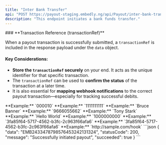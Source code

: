 ```yaml
---
title: "Inter Bank Transfer"
api: "POST https://payout-staging.embedly.ng/api/Payout/inter-bank-transfer"
description: "This endpoint initiates a bank funds transfer."
---
```


<Info>
### **Transaction Reference (transactionRef)**

When a payout transaction is successfully submitted, a `transactionRef` is included in the response payload under the `data` object.

#### **Key Considerations:**

- **Store the `transactionRef` securely** on your end. It acts as the unique identifier for that specific transaction.
- The `transactionRef` can be used to **confirm the status** of the transaction at a later time.
- It is also essential for **mapping webhook notifications** to the correct payout transaction—especially for tracking successful debits.

</Info>

<ParamField body="destinationBankCode" type="string" required>
	**Example:** `000010`
</ParamField>
<ParamField body="destinationAccountNumber" type="string" required>
	**Example:** `1111111111`
</ParamField>
<ParamField body="destinationAccountName" type="string" required>
	**Example:** `Bruce Banner`
</ParamField>
<ParamField body="sourceAccountNumber" type="string" required>
	**Example:** `9666055662`
</ParamField>
<ParamField body="sourceAccountName" type="string" required>
	**Example:** `Tony Stark`
</ParamField>
<ParamField body="remarks" type="string" required>
	**Example:** `Hello World`
</ParamField>
<ParamField body="amount" type="integer" required>
	**Example:** `1000000000`
</ParamField>
<ParamField body="currencyId" type="string" required>
	**Example:** `3fa85f64-5717-4562-b3fc-2c963f66afa6`
</ParamField>
</ParamField>
<ParamField body="customerTransactionReference" type="string">
	**Example:** `3fa85f64-5717-4562-b3fc-2c963f66afa6`
</ParamField>
</ParamField>
<ParamField body="webhookUrl" type="string" required>
	**Example:** `http://sample.com/hook`
</ParamField>

<ResponseExample>
  ```json
  {
		"data": "EMB2433478798576453242131324",
    "statusCode": 200,
    "message": "Successfully initiated payout",
    "succeeded": true
  }
```
</ResponseExample>
